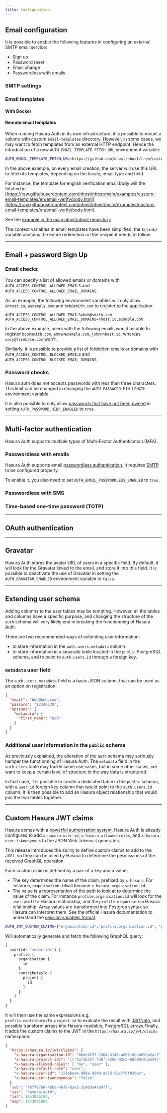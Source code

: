 ```yaml
---
title: Configuration
---
```


## Email configuration

It is possible to enable the following features in configuring an external SMTP email service:

- Sign up
- Password reset
- Email change
- Passwordless with emails

### SMTP settings

### Email templates

#### With Docker

<!-- Explain how to mount a folder -->

#### Remote email templates

When running Hasura Auth in its own infrastructure, it is possible to mount a volume with custom `email-templates` directory. However, in some cases, we may want to fetch templates from an external HTTP endpoint. Hence the introduction of a new `AUTH_EMAIL_TEMPLATE_FETCH_URL` environment variable:

```bash
AUTH_EMAIL_TEMPLATE_FETCH_URL=https://github.com/nhost/nhost/tree/custom-email-templates-example/examples/custom-email-templates
```

In the above example, on every email creation, the server will use this URL to fetch its templates, depending on the locale, email type and field.

For instance, the template for english verification email body will the fetched in [https://raw.githubusercontent.com/nhost/nhost/main/examples/custom-email-templates/en/email-verify/body.html](https://raw.githubusercontent.com/nhost/nhost/main/examples/custom-email-templates/en/email-verify/body.html).

See the [example in the main nhost/nhost repository](https://github.com/nhost/nhost/tree/main/examples/custom-email-templates).

The context variables in email templates have been simplified: the `${link}` variable contains the entire redirection url the recipient needs to follow.

---

## Email + password Sign Up

### Email checks

You can specify a list of allowed emails or domains with `AUTH_ACCESS_CONTROL_ALLOWED_EMAILS` and `AUTH_ACCESS_CONTROL_ALLOWED_EMAIL_DOMAINS`.

As an example, the following environment variables will only allow `@nhost.io`, `@example.com` and `bob@smith.com` to register to the application:

```
AUTH_ACCESS_CONTROL_ALLOWED_EMAILS=bob@smith.com
AUTH_ACCESS_CONTROL_ALLOWED_EMAIL_DOMAINS=nhost.io,example.com
```

In the above example, users with the following emails would be able to register `bob@smith.com`, `emma@example.com`, `john@nhost.io`, whereas `mary@firebase.com` won't.

Similarly, it is possible to provide a list of forbidden emails or domains with `AUTH_ACCESS_CONTROL_BLOCKED_EMAILS` and `AUTH_ACCESS_CONTROL_BLOCKED_EMAIL_DOMAINS`.

### Password checks

Hasura auth does not accepts passwords with less than three characters. This limit can be changed in changing the `AUTH_PASSWORD_MIN_LENGTH` environment variable.

It is also possible to only allow [passwords that have not been pwned](https://haveibeenpwned.com/) in setting `AUTH_PASSWORD_HIBP_ENABLED` to `true`.

---

## Multi-factor authentication

Hasura Auth supports multiple types of Multi-Factor Authentication (MFA).

### Passwordless with emails

Hasura Auth supports email [passwordless authentication](https://en.wikipedia.org/wiki/Passwordless_authentication). It requires [SMTP](#email-configuration) to be configured properly.

To enable it, you also need to set `AUTH_EMAIL_PASSWORDLESS_ENABLED` to `true`.

### Passwordless with SMS

### Time-based one-time password (TOTP)

---

## OAuth authentication

---

## Gravatar

Hasura Auth stores the avatar URL of users in a specific field. By default, it will look for the Gravatar linked to the email, and store it into this field.
It is possible to deactivate the use of Gravatar in setting the `AUTH_GRAVATAR_ENABLED` environment variable to `false`.

---

## Extending user schema

Adding columns to the user tables may be tempting. However, all the tables and columns have a specific purpose, and changing the structure of the `auth` schema will very likely end in breaking the functionning of Hasura Auth.

There are two recommended ways of extending user information:

- to store information in the `auth.users.metadata` column
- to store information in a separate table located in the `public` PostgreSQL schema, and to point to `auth.users.id` through a foreign key.

### `metadata` user field

The `auth.users.metadata` field is a basic JSON column, that can be used as an option on registration:

```json
{
  "email": "bob@bob.com",
  "passord": "12345678",
  "options": {
    "metadata": {
      "first_name": "Bob"
    }
  }
}
```

### Additional user information in the `public` schema

As previously explained, the alteration of the `auth` schema may seriously hamper the functionning of Hasura Auth. The `metadata` field in the `auth.users` table may tackle some use cases, but in some other cases, we want to keep a certain level of structure in the way data is structured.

In that case, it is possible to create a dedicated table in the `public` schema, with a `user_id` foreign key column that would point to the `auth.users.id` column. It is then possible to add an Hasura object relationship that would join the two tables together.

<!-- TODO hooks on the metadata field -->

---

## Custom Hasura JWT claims

Hasura comes with a [powerful authorisation system](https://hasura.io/docs/latest/graphql/core/auth/authorization/index.html). Hasura Auth is already configured to add `x-hasura-user-id`, `x-hasura-allowed-roles`, and `x-hasura-user-isAnonymous` to the JSON Web Tokens it generates.

This release introduces the ability to define custom claims to add to the JWT, so they can be used by Hasura to determine the permissions of the received GraphQL operation.

Each custom claim is defined by a pair of a key and a value:

- The key determines the name of the claim, prefixed by `x-hasura`. For instance, `organisation-id`will become `x-hasura-organisation-id`.
- The value is a representation of the path to look at to determine the value of the claim. For instance `profile.organisation.id` will look for the `user.profile` Hasura relationship, and the `profile.organisation` Hasura relationship. Array values are transformed into Postgres syntax so Hasura can interpret them. See the official Hasura documentation to understand the [session variables format](https://hasura.io/docs/latest/graphql/core/auth/authorization/roles-variables.html#format-of-session-variables).

```bash
AUTH_JWT_CUSTOM_CLAIMS={"organisation-id":"profile.organisation.id", "project-ids":"profile.contributesTo.project.id"}
```

Will automatically generate and fetch the following GraphQL query:

```graphql
{
  user(id: "<user-id>") {
    profile {
      organisation {
        id
      }
      contributesTo {
        project {
          id
        }
      }
    }
  }
}
```

It will then use the same expressions e.g. `profile.contributesTo.project.id` to evaluate the result with [JSONata](https://jsonata.org/), and possibly transform arrays into Hasura-readable, PostgreSQL arrays.Finally, it adds the custom claims to the JWT in the `https://hasura.io/jwt/claims` namespace:

```json
{
  "https://hasura.io/jwt/claims": {
    "x-hasura-organisation-id": "8bdc4f57-7d64-4146-a663-6bcb05ea2ac1",
    "x-hasura-project-ids": "{\"3af1b33f-fd0f-425e-92e2-0db09c8b2e29\",\"979cb94c-d873-4d5b-8ee0-74527428f58f\"}",
    "x-hasura-allowed-roles": [ "me", "user" ],
    "x-hasura-default-role": "user",
    "x-hasura-user-id": "121bbea4-908e-4540-ac5d-52c7f6f93bec",
    "x-hasura-user-isAnonymous": "false"
  }
  "sub": "f8776768-4bbd-46f8-bae1-3c40da4a89ff",
  "iss": "hasura-auth",
  "iat": 1643040189,
  "exp": 1643041089
}
```
